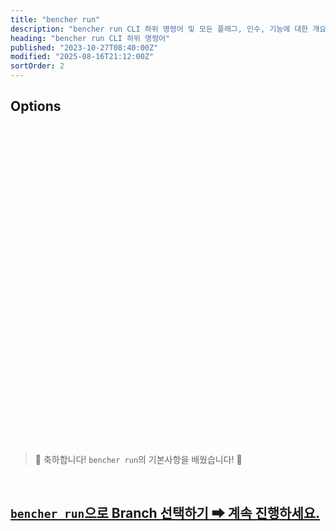 ```yaml
---
title: "bencher run"
description: "bencher run CLI 하위 명령어 및 모든 플래그, 인수, 기능에 대한 개요"
heading: "bencher run CLI 하위 명령어"
published: "2023-10-27T08:40:00Z"
modified: "2025-08-16T21:12:00Z"
sortOrder: 2
---
```



<Intro />

<Cmd />

<BenchmarkCommand />

## Options

<Project />

<br />

<CiOnTheFly />

<br />

<Token />

<br />

<BranchSelection />

<br />

<Testbed />

<br />

<Thresholds />

<br />

<Adapters />

<br />

<Iter />

<br />

<Fold />

<br />

<Backdate />

<br />

<AllowFailure />

<br />

<Format />

<br />

<Quiet />

<br />

<GitHubActions />

<br />

<CiOnlyThresholds />

<br />

<CiOnlyOnAlert />

<br />

<CiId />

<br/>

<CiNumber />

<br/>

<Shell />

<br />

<Flag />

<br />

<Exec />

<br />

<Host />

<br />

<InsecureHost />

<br />

<NativeTls />

<br />

<Timeout />

<br />

<Attempts />

<br />

<RetryAfter />

<br />

<DryRun />

<br />

<Help />

<br />
<br />

> 🐰 축하합니다! <code>bencher run</code>의 기본사항을 배웠습니다! 🎉

<br/>

<h2><a href="/ko/docs/explanation/branch-selection/"><code>bencher run</code>으로 Branch 선택하기 ➡ 계속 진행하세요.</a></h2>